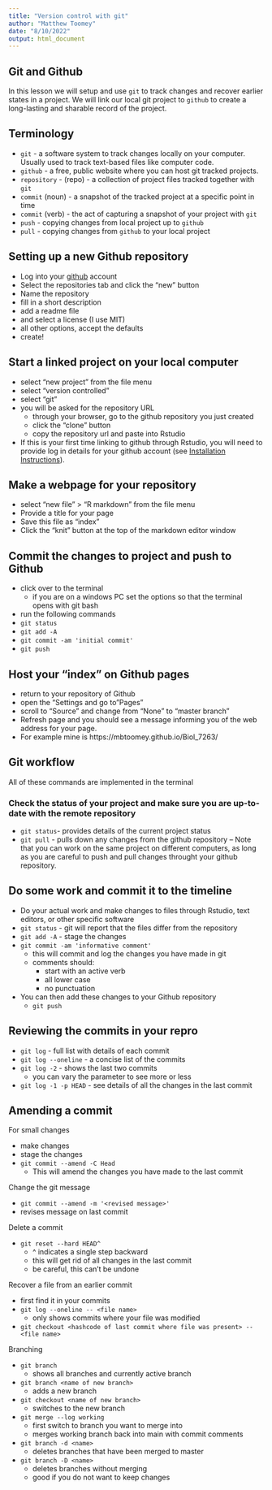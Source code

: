 ```yaml
---
title: "Version control with git"
author: "Matthew Toomey"
date: "8/10/2022"
output: html_document
---
```


## Git and Github

In this lesson we will setup and use `git` to track changes and recover earlier states in a project. We will link our local git project to `github` to create a long-lasting and sharable record of the project. 

## Terminology

- `git` - a software system to track changes locally on your computer. Usually used to track text-based files like computer code.  
- `github` - a free, public website where you can host git tracked projects.  
- `repository` - (repo) - a collection of project files tracked together with `git`  
- `commit` (noun) - a snapshot of the tracked project at a specific point in time
- `commit` (verb) - the act of capturing a snapshot of your project with `git`
- `push` - copying changes from local project up to `github`
- `pull` - copying changes from `github` to your local project

## Setting up a new Github repository

- Log into your [github](https://github.com/) account
- Select the repositories tab and click the "new" button
- Name the repository
- fill in a short description
- add a readme file
- and select a license (I use MIT)
- all other options, accept the defaults
- create!

## Start a linked project on your local computer

- select "new project" from the file menu
- select "version controlled"
- select "git" 
- you will be asked for the repository URL
  - through your browser, go to the github repository you just created
  - click the "clone" button
  - copy the repository url and paste into Rstudio
- If this is your first time linking to github through Rstudio, you will need to provide log in details for your github account (see [Installation Instructions](CrouseMaterials/InstallationInstructions.html)).

## Make a webpage for your repository

- select "new file" > "R markdown" from the file menu 
- Provide a title for your page
- Save this file as "index" 
- Click the "knit" button at the top of the markdown editor window

## Commit the changes to project and push to Github
 
- click over to the terminal
  - if you are on a windows PC set the options so that the terminal opens with git bash    
- run the following commands
- `git status`
- `git add -A`
- `git commit -am 'initial commit'` 
- `git push`

## Host your "index" on Github pages

- return to your repository of Github
- open the "Settings and go to "Pages"
- scroll to "Source" and change from "None" to "master branch"
- Refresh page and you should see a message informing you of the web address for your page. 
- For example mine is https://mbtoomey.github.io/Biol_7263/

## Git workflow

All of these commands are implemented in the terminal

### Check the status of your project and make sure you are up-to-date with the remote repository

- `git status`- provides details of the current project status
- `git pull` - pulls down any changes from the github repository
  -- Note that you can work on the same project on different computers, as long as you are careful to push and pull changes throught your github repository.

## Do some work and commit it to the timeline

- Do your actual work and make changes to files through Rstudio, text editors, or other specific software
- `git status` - git will report that the files differ from the repository
- `git add -A` - stage the changes 
- `git commit -am 'informative comment'` 
  - this will commit and log the changes you have made in git
  - comments should:
    - start with an active verb
    - all lower case
    - no punctuation
- You can then add these changes to your Github repository 
  - `git push`
  
## Reviewing the commits in your repro

- `git log` - full list with details of each commit
- `git log --oneline` - a concise list of the commits
- `git log -2` - shows the last two commits
  - you can vary the parameter to see more or less
- `git log -1 -p HEAD` - see details of all the changes in the last commit

## Amending a commit

For small changes 

- make changes
- stage the changes 
- `git commit --amend -C Head` 
  - This will amend the changes you have made to the last commit
  
Change the git message

- `git commit --amend -m '<revised message>'`
- revises message on last commit

Delete a commit

- `git reset --hard HEAD^`
	- ^ indicates a single step backward
	- this will get rid of all changes in the last commit
	- be careful, this can't be undone
	
Recover a file from an earlier commit

- first find it in your commits
- `git log --oneline -- <file name>`
	- only shows commits where your file was modified
- `git checkout <hashcode of last commit where file was present> -- <file name>`

Branching  

- `git branch`  
  - shows all branches and currently active branch  
- `git branch <name of new branch>`
  - adds a new branch  
- `git checkout <name of new branch>`
	- switches to the new branch
- `git merge --log working`
	- first switch to branch you want to merge into
	- merges working branch back into main with commit comments
- `git branch -d <name>`
	- deletes branches that have been merged to master
- `git branch -D <name>` 
	- deletes branches without merging
	- good if you do not want to keep changes 

 




